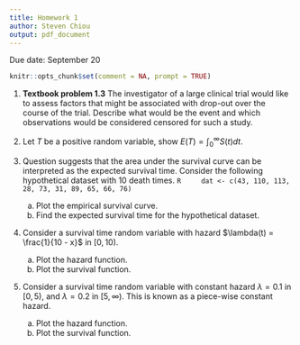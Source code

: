 ```yaml
---
title: Homework 1
author: Steven Chiou
output: pdf_document
---
```


\centering Due date: September 20

```R
knitr::opts_chunk$set(comment = NA, prompt = TRUE)
```

1. **Textbook problem 1.3** The investigator of a large clinical trial would like to assess factors that might be associated with drop-out over the course of the trial. Describe what would be the event and which observations would be considered censored for such a study.

2. Let $T$ be a positive random variable, show $E(T)=\int_0^\infty S(t) dt$. \label{est}

3. Question \ref{est} suggests that the area under the survival curve can be interpreted as the expected survival time.
Consider the following hypothetical dataset with 10 death times. 
    ```R
    dat <- c(43, 110, 113, 28, 73, 31, 89, 65, 66, 76)
    ```
    a. Plot the empirical survival curve.
    b. Find the expected survival time for the hypothetical dataset.

4. Consider a survival time random variable with hazard $\lambda(t) = \frac{1}{10 - x}$ in $[0, 10)$.
    a. Plot the hazard function.
    b. Plot the survival function.

5. Consider a survival time random variable with constant hazard $\lambda = 0.1$ in $[0, 5)$, 
and $\lambda = 0.2$ in $[5, \infty)$. This is known as a piece-wise constant hazard. 
    a. Plot the hazard function.
    b. Plot the survival function.

